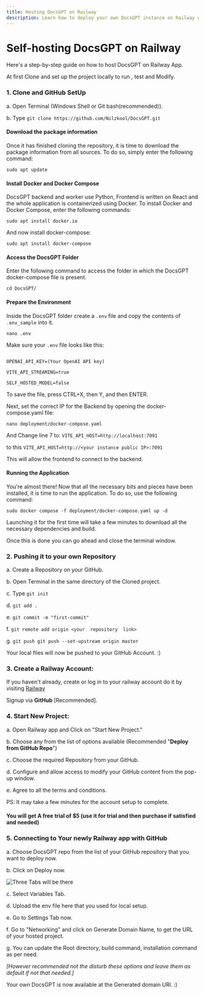 ```yaml
---
title: Hosting DocsGPT on Railway
description: Learn how to deploy your own DocsGPT instance on Railway with this step-by-step tutorial
---
```


# Self-hosting DocsGPT on Railway

Here's a step-by-step guide on how to host DocsGPT on Railway App.

At first Clone and set up the project locally to run , test and Modify.

### 1. Clone and GitHub SetUp

a. Open Terminal (Windows Shell or Git bash(recommended)).

b. Type `git clone https://github.com/Nilzkool/DocsGPT.git`

#### Download the package information

Once it has finished cloning the repository, it is time to download the package information from all sources. To do so, simply enter the following command:

`sudo apt update`

#### Install Docker and Docker Compose

DocsGPT backend and worker use Python, Frontend is written on React and the whole application is containerized using Docker. To install Docker and Docker Compose, enter the following commands:

`sudo apt install docker.io`

And now install docker-compose:

`sudo apt install docker-compose`

#### Access the DocsGPT Folder

Enter the following command to access the folder in which the DocsGPT docker-compose file is present.

`cd DocsGPT/`

#### Prepare the Environment

Inside the DocsGPT folder create a `.env` file and copy the contents of `.env_sample` into it.

`nano .env`

Make sure your `.env` file looks like this:

```

OPENAI_API_KEY=(Your OpenAI API key)

VITE_API_STREAMING=true

SELF_HOSTED_MODEL=false

```

To save the file, press CTRL+X, then Y, and then ENTER.

Next, set the correct IP for the Backend by opening the docker-compose.yaml file:

`nano deployment/docker-compose.yaml`

And Change line 7 to: `VITE_API_HOST=http://localhost:7091`

to this `VITE_API_HOST=http://<your instance public IP>:7091`

This will allow the frontend to connect to the backend.

#### Running the Application

You're almost there! Now that all the necessary bits and pieces have been installed, it is time to run the application. To do so, use the following command:

`sudo docker compose -f deployment/docker-compose.yaml up -d`

Launching it for the first time will take a few minutes to download all the necessary dependencies and build.

Once this is done you can go ahead and close the terminal window.

### 2. Pushing it to your own Repository

 a. Create a Repository on your GitHub.

 b. Open Terminal in the same directory of the Cloned project.

 c. Type `git init`

 d. `git add .`

 e. `git commit -m "first-commit"`

 f. `git remote add origin <your  repository  link>`

 g. `git push git push --set-upstream origin master`

Your local files will now be pushed to your GitHub Account. :)

### 3. Create a Railway Account:

If you haven't already, create or log in to your railway account do it by visiting [Railway](https://railway.app/)

Signup via **GitHub** [Recommended].

### 4. Start New Project:

 a. Open Railway app and Click on "Start New Project."

 b. Choose any from the list of options available (Recommended "**Deploy from GitHub Repo**")

 c. Choose the required Repository from your GitHub.

 d. Configure and allow access to modify your GitHub content from the pop-up window.

 e. Agree to all the terms and conditions.

PS: It may take a few minutes for the account setup to complete.

#### You will get A free trial of $5 (use it for trial and then purchase if satisfied and needed)

### 5. Connecting to Your newly Railway app with GitHub

 a. Choose DocsGPT repo from the list of your GitHub repository that you want to deploy now.

 b. Click on Deploy now.

![Three Tabs will be there](/Railway-selection.png)

 c. Select Variables Tab.

 d. Upload the env file here that you used for local setup.

 e. Go to Settings Tab now.

 f. Go to "Networking" and click on Generate Domain Name, to get the URL of your hosted project.

 g. You can update the Root directory, build command, installation command as per need.

*[However recommended not the disturb these options and leave them as default if not that needed.]*

Your own DocsGPT is now available at the Generated domain URl. :)